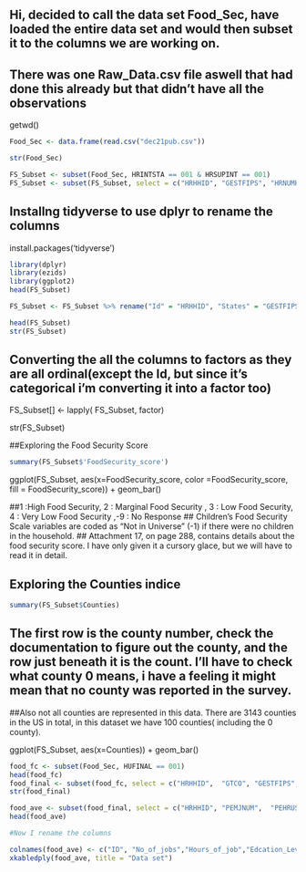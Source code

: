 ## Hi, decided to call the data set Food_Sec, have loaded the entire data set and would then subset it to the columns we are working on.
## There was one Raw_Data.csv file aswell that had done this already but that didn't have all the observations
getwd()

```r
Food_Sec <- data.frame(read.csv("dec21pub.csv"))

str(Food_Sec)

FS_Subset <- subset(Food_Sec, HRINTSTA == 001 & HRSUPINT == 001)
FS_Subset <- subset(FS_Subset, select = c("HRHHID",	"GESTFIPS",	"HRNUMHOU",	"HEFAMINC",	"HESP1",	"PTDTRACE",	"PRCITSHP",	"PEMJNUM",	"PEHRUSL1",	"PEEDUCA", "HRFS12MD"))
```

## Installng tidyverse to use dplyr to rename the columns
install.packages('tidyverse')

```r
library(dplyr)
library(ezids)
library(ggplot2)
head(FS_Subset)
```

```r
FS_Subset <- FS_Subset %>% rename("Id" = "HRHHID", "States" = "GESTFIPS", "Family_Size" = "HRNUMHOU",	"Household_Income" = "HEFAMINC",	"SNAP" = "HESP1",	"Ethnicity" =	"PTDTRACE", "Citizenship_status" = "PRCITSHP",	"Number_of_Jobs" = "PEMJNUM",	"Hours_on_Jobs" = "PEHRUSL1" , "Education_Level" = "PEEDUCA" , "FoodSecurity_score" = "HRFS12MD")
```

```r
head(FS_Subset)
str(FS_Subset)

```



## Converting the all the columns to factors as they are all ordinal(except the Id, but since it's categorical i'm converting it into a factor too)

FS_Subset[] <- lapply( FS_Subset, factor)


str(FS_Subset)


##Exploring the Food Security Score

```r
summary(FS_Subset$'FoodSecurity_score')
```





ggplot(FS_Subset, aes(x=FoodSecurity_score, color =FoodSecurity_score, fill = FoodSecurity_score)) + geom_bar()

  
##1 :High Food Security, 2 : Marginal Food Security , 3 : Low Food Security, 4  : Very Low Food Security ,-9 : No Response
## Children’s Food Security Scale variables are coded as “Not in Universe” (-1) if there were no children in the household. 
## Attachment 17, on page 288, contains details about the food security score. I have only given it a cursory glace, but we will have to read it in detail.

## Exploring the Counties indice

```r
summary(FS_Subset$Counties)
```


## The first row is the county number, check the documentation to figure out the county, and the row just beneath it is the count. I'll have to check what county 0 means, i have a feeling it might mean that no county was reported in the survey.
##Also not all counties are represented in this data. There are 3143 counties in the US in total, in this dataset we have 100 counties( including the 0 county).




ggplot(FS_Subset, aes(x=Counties)) + geom_bar()



```r
food_fc <- subset(Food_Sec, HUFINAL == 001)
head(food_fc)
food_final <- subset(food_fc, select = c("HRHHID",	"GTCO",	"GESTFIPS",	"HRNUMHOU",	"HEFAMINC",	"HESP1",	"PTDTRACE",	"PRCITSHP",	"PEMJNUM",	"PEHRUSL1",	"PEEDUCA", "HRFS12MD"))
str(food_final)
```

```r
food_ave <- subset(food_final, select = c("HRHHID",	"PEMJNUM",	"PEHRUSL1",	"PEEDUCA", "HRFS12MD"))
head(food_ave)

#Now I rename the columns

colnames(food_ave) <- c("ID", "No_of_jobs","Hours_of_job","Edcation_Level","Food_Seurity_Score")
xkabledply(food_ave, title = "Data set")
```
